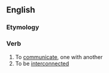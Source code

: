==English==

===Etymology===
{{prefix|en|inter|communicate}}

===Verb===
{{en-verb|intercommunicat}}

# To [[communicate]], one with another
# To be [[interconnected]]
